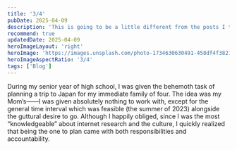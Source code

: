 ```yaml
---
title: '3/4'
pubDate: 2025-04-09
description: 'This is going to be a little different from the posts I typically make on this site!'
recommend: true
updatedDate: 2025-04-09
heroImageLayout: 'right'
heroImage: 'https://images.unsplash.com/photo-1734630630491-458df4f38213?w=600&auto=format&fit=crop'
heroImageAspectRatio: '3/4'
tags: ['Blog']
---
```


During my senior year of high school, I was given the behemoth task of planning a trip to Japan for my immediate family of four. The idea was my Mom’s——I was given absolutely nothing to work with, except for the general time interval which was feasible (the summer of 2023) alongside the guttural desire to go. Although I happily obliged, since I was the most “knowledgeable” about internet research and the culture, I quickly realized that being the one to plan came with both responsibilities and accountability.
